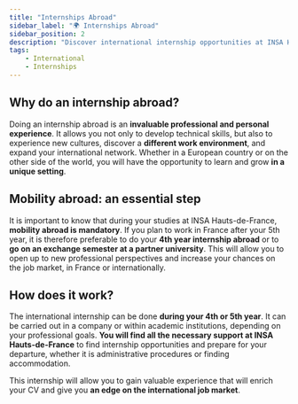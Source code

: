 ```yaml
---
title: "Internships Abroad"
sidebar_label: "🌍 Internships Abroad"
sidebar_position: 2
description: "Discover international internship opportunities at INSA Hauts-de-France: why, how and where to apply?"
tags:
    - International
    - Internships
---
```


## Why do an internship abroad?
Doing an internship abroad is an **invaluable professional and personal experience**. It allows you not only to develop technical skills, but also to experience new cultures, discover a **different work environment**, and expand your international network. Whether in a European country or on the other side of the world, you will have the opportunity to learn and grow **in a unique setting**.

## Mobility abroad: an essential step

It is important to know that during your studies at INSA Hauts-de-France, **mobility abroad is mandatory**. If you plan to work in France after your 5th year, it is therefore preferable to do your **4th year internship abroad** or to **go on an exchange semester at a partner university**. This will allow you to open up to new professional perspectives and increase your chances on the job market, in France or internationally.

## How does it work?

The international internship can be done **during your 4th or 5th year**. It can be carried out in a company or within academic institutions, depending on your professional goals. **You will find all the necessary support at INSA Hauts-de-France** to find internship opportunities and prepare for your departure, whether it is administrative procedures or finding accommodation.

This internship will allow you to gain valuable experience that will enrich your CV and give you **an edge on the international job market**.